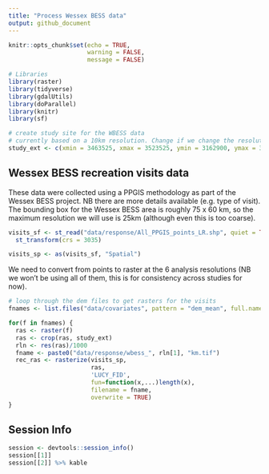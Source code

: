 ```yaml
---
title: "Process Wessex BESS data"
output: github_document
---
```


```r
knitr::opts_chunk$set(echo = TRUE,
                      warning = FALSE,
                      message = FALSE)
```

```r
# Libraries
library(raster)
library(tidyverse)
library(gdalUtils)
library(doParallel)
library(knitr)
library(sf)

# create study site for the WBESS data
# currently based on a 10km resolution. Change if we change the resolutions at all
study_ext <- c(xmin = 3463525, xmax = 3523525, ymin = 3162900, ymax = 3232900)
```

## Wessex BESS recreation visits data

These data were collected using a PPGIS methodology as part of the Wessex BESS project. NB there are more details available (e.g. type of visit). The bounding box for the Wessex BESS area is roughly 75 x 60 km, so the maximum resolution we will use is 25km (although even this is too coarse). 

```r
visits_sf <- st_read("data/response/All_PPGIS_points_LR.shp", quiet = TRUE) %>% 
  st_transform(crs = 3035)

visits_sp <- as(visits_sf, "Spatial")
```

We need to convert from points to raster at the 6 analysis resolutions (NB we won't be using all of them, this is for consistency across studies for now).

```r
# loop through the dem files to get rasters for the visits
fnames <- list.files("data/covariates", pattern = "dem_mean", full.names = TRUE)

for(f in fnames) {
  ras <- raster(f)
  ras <- crop(ras, study_ext)
  rln <- res(ras)/1000
  fname <- paste0("data/response/wbess_", rln[1], "km.tif")
  rec_ras <- rasterize(visits_sp, 
                       ras, 
                       'LUCY_FID', 
                       fun=function(x,...)length(x), 
                       filename = fname,
                       overwrite = TRUE)
}
```

## Session Info

```r
session <- devtools::session_info()
session[[1]]
session[[2]] %>% kable
```
